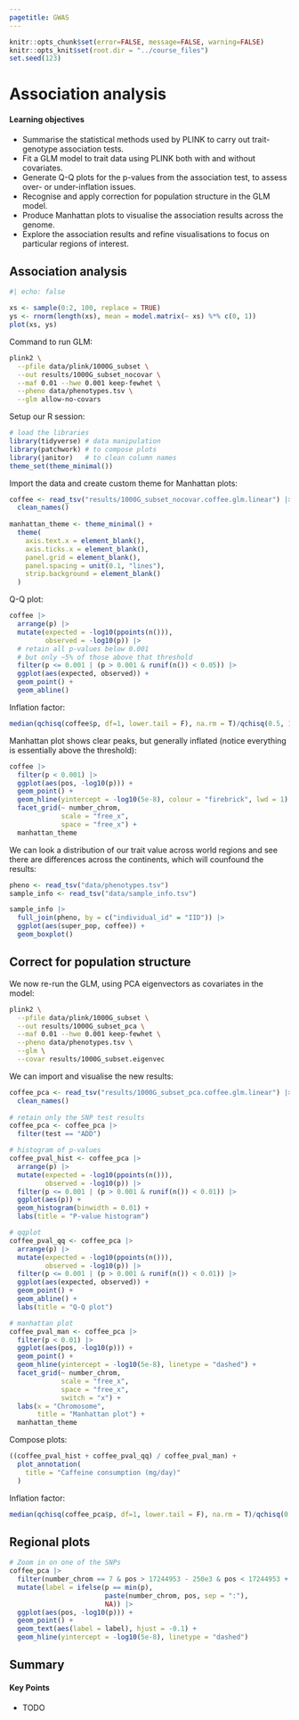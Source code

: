 ```yaml
---
pagetitle: GWAS
---
```


```r
knitr::opts_chunk$set(error=FALSE, message=FALSE, warning=FALSE)
knitr::opts_knit$set(root.dir = "../course_files")
set.seed(123)
```

# Association analysis

:::{.callout-tip}
#### Learning objectives

- Summarise the statistical methods used by PLINK to carry out trait-genotype association tests.
- Fit a GLM model to trait data using PLINK both with and without covariates.
- Generate Q-Q plots for the p-values from the association test, to assess over- or under-inflation issues.
- Recognise and apply correction for population structure in the GLM model.
- Produce Manhattan plots to visualise the association results across the genome.
- Explore the association results and refine visualisations to focus on particular regions of interest.
:::


## Association analysis

```r
#| echo: false

xs <- sample(0:2, 100, replace = TRUE)
ys <- rnorm(length(xs), mean = model.matrix(~ xs) %*% c(0, 1))
plot(xs, ys)
```

Command to run GLM:

```bash
plink2 \
  --pfile data/plink/1000G_subset \
  --out results/1000G_subset_nocovar \
  --maf 0.01 --hwe 0.001 keep-fewhet \
  --pheno data/phenotypes.tsv \
  --glm allow-no-covars
```

Setup our R session:


```r
# load the libraries
library(tidyverse) # data manipulation
library(patchwork) # to compose plots
library(janitor)   # to clean column names
theme_set(theme_minimal())
```


Import the data and create custom theme for Manhattan plots: 

```r
coffee <- read_tsv("results/1000G_subset_nocovar.coffee.glm.linear") |> 
  clean_names()
  
manhattan_theme <- theme_minimal() +
  theme(
    axis.text.x = element_blank(),
    axis.ticks.x = element_blank(),
    panel.grid = element_blank(),
    panel.spacing = unit(0.1, "lines"),
    strip.background = element_blank()
  )
```

Q-Q plot: 

```r
coffee |> 
  arrange(p) |> 
  mutate(expected = -log10(ppoints(n())), 
         observed = -log10(p)) |> 
  # retain all p-values below 0.001
  # but only ~5% of those above that threshold
  filter(p <= 0.001 | (p > 0.001 & runif(n()) < 0.05)) |> 
  ggplot(aes(expected, observed)) +
  geom_point() +
  geom_abline()
```

Inflation factor:

```r
median(qchisq(coffee$p, df=1, lower.tail = F), na.rm = T)/qchisq(0.5, 1)
```

Manhattan plot shows clear peaks, but generally inflated (notice everything is essentially above the threshold):

```r
coffee |> 
  filter(p < 0.001) |> 
  ggplot(aes(pos, -log10(p))) +
  geom_point() +
  geom_hline(yintercept = -log10(5e-8), colour = "firebrick", lwd = 1) +
  facet_grid(~ number_chrom, 
             scale = "free_x", 
             space = "free_x") + 
  manhattan_theme
```

We can look a distribution of our trait value across world regions and see there are differences across the continents, which will counfound the results:

```r
pheno <- read_tsv("data/phenotypes.tsv")
sample_info <- read_tsv("data/sample_info.tsv")

sample_info |> 
  full_join(pheno, by = c("individual_id" = "IID")) |> 
  ggplot(aes(super_pop, coffee)) +
  geom_boxplot()
```


## Correct for population structure

We now re-run the GLM, using PCA eigenvectors as covariates in the model:

```bash
plink2 \
  --pfile data/plink/1000G_subset \
  --out results/1000G_subset_pca \
  --maf 0.01 --hwe 0.001 keep-fewhet \
  --pheno data/phenotypes.tsv \
  --glm \
  --covar results/1000G_subset.eigenvec
```

We can import and visualise the new results:

```r
coffee_pca <- read_tsv("results/1000G_subset_pca.coffee.glm.linear") |> 
  clean_names()
  
# retain only the SNP test results
coffee_pca <- coffee_pca |> 
  filter(test == "ADD")

# histogram of p-values
coffee_pval_hist <- coffee_pca |> 
  arrange(p) |> 
  mutate(expected = -log10(ppoints(n())), 
         observed = -log10(p)) |> 
  filter(p <= 0.001 | (p > 0.001 & runif(n()) < 0.01)) |> 
  ggplot(aes(p)) +
  geom_histogram(binwidth = 0.01) +
  labs(title = "P-value histogram")

# qqplot
coffee_pval_qq <- coffee_pca |> 
  arrange(p) |> 
  mutate(expected = -log10(ppoints(n())), 
         observed = -log10(p)) |> 
  filter(p <= 0.001 | (p > 0.001 & runif(n()) < 0.01)) |> 
  ggplot(aes(expected, observed)) +
  geom_point() +
  geom_abline() + 
  labs(title = "Q-Q plot")

# manhattan plot
coffee_pval_man <- coffee_pca |> 
  filter(p < 0.01) |> 
  ggplot(aes(pos, -log10(p))) +
  geom_point() +
  geom_hline(yintercept = -log10(5e-8), linetype = "dashed") +
  facet_grid(~ number_chrom, 
             scale = "free_x", 
             space = "free_x",
             switch = "x") +
  labs(x = "Chromosome", 
       title = "Manhattan plot") +
  manhattan_theme
```

Compose plots: 

```r
((coffee_pval_hist + coffee_pval_qq) / coffee_pval_man) + 
  plot_annotation(
    title = "Caffeine consumption (mg/day)"
  )
```

Inflation factor:

```r
median(qchisq(coffee_pca$p, df=1, lower.tail = F), na.rm = T)/qchisq(0.5, 1)
```


## Regional plots

```r
# Zoom in on one of the SNPs
coffee_pca |> 
  filter(number_chrom == 7 & pos > 17244953 - 250e3 & pos < 17244953 + 250e3) |> 
  mutate(label = ifelse(p == min(p), 
                        paste(number_chrom, pos, sep = ":"),
                        NA)) |> 
  ggplot(aes(pos, -log10(p))) +
  geom_point() +
  geom_text(aes(label = label), hjust = -0.1) +
  geom_hline(yintercept = -log10(5e-8), linetype = "dashed")
```


## Summary

::: {.callout-tip}
#### Key Points

- TODO
:::
